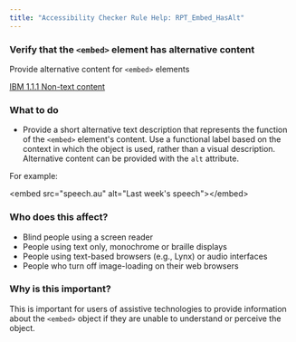 ```yaml
---
title: "Accessibility Checker Rule Help: RPT_Embed_HasAlt"
---
```


<div className="toolHelp">
<Row>
<Column colLg={11} colMd={5} colSm={4} className="toolMain">

<div id="locLevel"></div>

### Verify that the `<embed>` element has alternative content
Provide alternative content for `<embed>` elements

[IBM 1.1.1 Non-text content](http://www.ibm.com/able/guidelines/ci162/non_text_content.html)

<div id="locSnippet"></div>

### What to do

 * Provide a short alternative text description that represents the function of the `<embed>` element's content. Use a functional label based on the context in which the object is used, rather than a visual description. Alternative content can be provided with the `alt` attribute.

For example:

<CodeSnippet type="single" light={true}>&lt;embed src="speech.au" alt="Last week's speech"&gt;&lt;/embed&gt;</CodeSnippet>

</Column>
<Column colLg={5} colMd={3} colSm={4} className="toolLeft">

### Who does this affect?

 * Blind people using a screen reader
 * People using text only, monochrome or braille displays
 * People using text-based browsers (e.g., Lynx) or audio interfaces
 * People who turn off image-loading on their web browsers

### Why is this important?

This is important for users of assistive technologies to provide information about the `<embed>` object if they are unable to understand or perceive the object.

</Column>
</Row>
</div>
